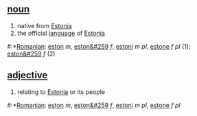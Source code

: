 == [[noun]] ==
# native from [[Estonia]]
# the official [[language]] of [[Estonia]]

#:*[[Romanian]]: [[eston]] ''m'', [[eston&#259]] ''f'', [[estoni]] ''m pl'', [[estone]] ''f pl'' (1); [[eston&#259]] ''f'' (2)

== [[adjective]] ==

# relating to [[Estonia]] or its people

#:*[[Romanian]]: [[eston]] ''m'', [[eston&#259]] ''f'', [[estoni]] ''m pl'', [[estone]] ''f pl''